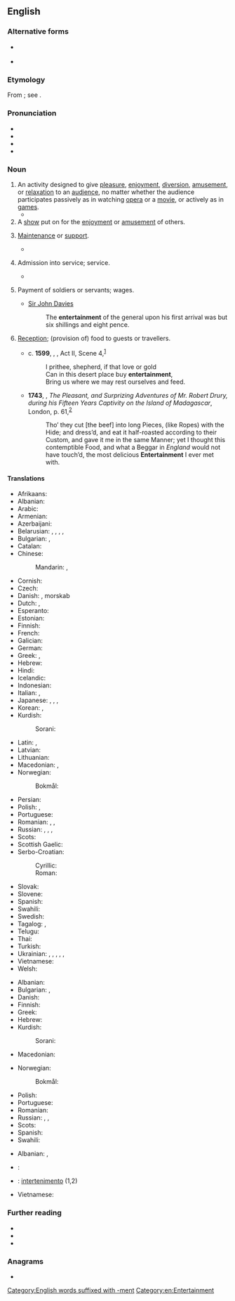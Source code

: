 ==English==
{{wikipedia}}

===Alternative forms===
* {{l|en|entretainment}} {{qualifier|chiefly archaic}}
* {{l|en|intertainment}} {{qualifier|archaic}}

===Etymology===
{{PIE root|en|ten}}
From {{etyl|fro|en}} {{m|fro|entretenement}}; see {{m|en|entertain}}.

===Pronunciation===
* {{IPA|en|/ˈɛn.tɚˈteɪn.mənt/}}
* {{audio|en|en-us-entertainment.ogg|Audio (US)}}
* {{audio|en|en-us-entertainment1.ogg|Audio (US)}}
* {{rhymes|en|eɪnmənt}}

===Noun===
{{en-noun|~}}

# An activity designed to give [[pleasure]], [[enjoyment]], [[diversion]], [[amusement]], or [[relaxation]] to an [[audience]], no matter whether the audience participates passively as in watching [[opera]] or a [[movie]], or actively as in [[game]]s.
#* {{quote-book|en|passage=The delinquents are generally the adventurous type, who have little use for reading and other non-active '''entertainment'''.|title=[[S:Roth v. United States/Dissent Douglas|Roth v. United States]]|author=William O. Douglas|year=1957}}
# A [[show]] put on for the [[enjoyment]] or [[amusement]] of others.
# {{lb|en|obsolete}} [[maintenance|Maintenance]] or [[support]].
#* {{quote-book|en|passage="This," said the matronly presence, ushering me into a low room on the right, "is where the Travellers sit by the fire, and cook what bits of suppers they buy with their fourpences."<br>"O! Then they have no '''Entertainment'''?" said I. For the inscription over the outer door was still running in my head, and I was mentally repeating, in a kind of tune, "Lodging, '''entertainment''', and fourpence each."|title=[[S:The Seven Poor Travellers|The Seven Poor Travellers]]|author=Charles Dickens|year=1854?<!--The year is estimated based on its appearance on Google books search.-->}}
# {{lb|en|obsolete}} Admission into service; service.
#* {{quote-book|en|passage=He must think us some band of strangers i' the adversary's '''entertainment'''.|author=William Shakespeare|title=[[S:All's Well That Ends Well|All's Well That Ends Well]]|year=1601-1608}}
# {{lb|en|obsolete}} Payment of soldiers or servants; wages.
#* [[w:Sir John Davies|Sir John Davies]]
#*: The '''entertainment''' of the general upon his first arrival was but six shillings and eight pence.
# {{lb|en|obsolete}} [[reception|Reception]]; (provision of) food to guests or travellers.
#* c. '''1599''', {{w|William Shakespeare}}, ''{{w|As You Like It}}'', Act II, Scene 4,<sup>[http://www.opensourceshakespeare.org/views/plays/play_view.php?WorkID=asyoulikeit&Scope=entire&pleasewait=1&msg=pl]</sup>
#*: I prithee, shepherd, if that love or gold
#*: Can in this desert place buy '''entertainment''',
#*: Bring us where we may rest ourselves and feed.
#* '''1743''', {{w|Robert Drury (sailor)|Robert Drury}}, ''The Pleasant, and Surprizing Adventures of Mr. Robert Drury, during his Fifteen Years Captivity on the Island of Madagascar'', London, p. 61,<sup>[https://archive.org/details/pleasantandsurp00drurgoog]</sup>
#*: Tho’ they cut [the beef] into long Pieces, (like Ropes) with the Hide; and dress’d, and eat it half-roasted according to their Custom, and gave it me in the same Manner; yet I thought this contemptible Food, and what a Beggar in ''England'' would not have touch’d, the most delicious '''Entertainment''' I ever met with.

====Translations====
{{trans-top|activity designed to give pleasure or relaxation}}
* Afrikaans: {{t|af|vermaak}}
* Albanian: {{t+|sq|argëtim|m}}
* Arabic: {{t|ar|تَرْفِيه|m}}
* Armenian: {{t+|hy|ժամանց}}
* Azerbaijani: {{t+|az|əyləncə}}
* Belarusian: {{t|be|заба́ва|f}}, {{t|be|разры́ўка|f}}, {{t|be|заба́ўка|f}}, {{t|be|паце́ха|f}}, {{t|be|уце́ха|f}}
* Bulgarian: {{t+|bg|забавле́ние|n}}, {{t+|bg|развлече́ние|n}}
* Catalan: {{t+|ca|entreteniment|m}}
* Chinese:
*: Mandarin: {{t+|cmn|娛樂|sc=Hani}}, {{t+|cmn|娱乐|tr=yúlè|sc=Hani}}
* Cornish: {{t|kw|didhanedh|m}}
* Czech: {{t+|cs|zábava|f}}
* Danish: {{t|da|underholdning|c}}, morskab {{g|c}}
* Dutch: {{t+|nl|vermaak|n}}, {{t+|nl|amusement|n}}
* Esperanto: {{t|eo|amuzaĵo}}
* Estonian: {{t|et|meelelahutus}}
* Finnish: {{t+|fi|viihde}}
* French: {{t+|fr|divertissement|m}}
* Galician: {{t+|gl|entretemento|m}}
* German: {{t+|de|Unterhaltung|f}}
* Greek: {{t+|el|διασκέδαση|f}}, {{t+|el|ψυχαγωγία|f}}
* Hebrew: {{t+|he|בִּדּוּר}}
* Hindi: {{t+|hi|मनोरंजन|m}}
* Icelandic: {{t+|is|skemmtun}}
* Indonesian: {{t+|id|hiburan}}
* Italian: {{t+|it|divertimento|m}}, {{t+|it|intrattenimento}}
* Japanese: {{t+|ja|娯楽|tr=ごらく, goraku|sc=Jpan}}, {{t+|ja|エンタメ|tr=entame|sc=Jpan}}, {{t+|ja|エンターテインメント|tr=entāteinmento|sc=Jpan}}, {{t+|ja|エンターテイメント|tr=entāteimento}}
* Korean: {{t+|ko|오락}}, {{t|ko|엔터테인먼트}}
* Kurdish:
*: Sorani: {{t+|ku|رابواردن|tr=rrabwardin|sc=ku-Arab}}
{{trans-mid}}
* Latin: {{t|la|oblectāmen|n}}, {{t|la|oblectāmentum|n}}
* Latvian: {{t|lv|izklaide|f}}
* Lithuanian: {{t|lt|pramoga|f}}
* Macedonian: {{t|mk|за́бава|f}}, {{t|mk|разо́нода|f}}
* Norwegian:
*: Bokmål: {{t|nb|underholdning|m|f}}
* Persian: {{t+|fa|سرگرمی|tr=sargarmi}}
* Polish: {{t+|pl|rozrywka|f}}, {{t+|pl|zabawa|f}}
* Portuguese: {{t+|pt|entretenimento|m}}
* Romanian: {{t+|ro|divertisment|n}}, {{t+|ro|distracție|f}}, {{t+|ro|petrecere|f}}
* Russian: {{t+|ru|развлече́ние|n}}, {{t+|ru|заба́ва|f}}, {{t+|ru|поте́ха|f}}, {{t+|ru|уте́ха|f}}
* Scots: {{t|sco|enterteenment}}
* Scottish Gaelic: {{t|gd|dibhearsan|m}}
* Serbo-Croatian:
*: Cyrillic: {{t|sh|забава|f}}
*: Roman: {{t+|sh|zabava|f}}
* Slovak: {{t|sk|zábava|f}}
* Slovene: {{t+|sl|zabava|f}}
* Spanish: {{t+|es|entretenimiento|m}}
* Swahili: {{t+|sw|burudani}}
* Swedish: {{t+|sv|underhållning|c}}
* Tagalog: {{t|tl|pag-aaliw}}, {{t|tl|aliwan}}
* Telugu: {{t+|te|వినోదం}}
* Thai: {{t+|th|กรีฑา}}
* Turkish: {{t+|tr|eğlence}}
* Ukrainian: {{t|uk|розва́га|f}}, {{t|uk|заба́ва|f}}, {{t|uk|за́бавка|f}}, {{t|uk|розри́вка|f}}, {{t|uk|уті́ха|f}}, {{t|uk|розра́да|f}}
* Vietnamese: {{t+|vi|giải trí|alt=sự giải trí}}
* Welsh: {{t+|cy|adloniant|m}}
{{trans-bottom}}

{{trans-top|show for enjoyment}}
* Albanian: {{t+|sq|argëtim|m}}
* Bulgarian: {{t+|bg|заба́ва|f}}, {{t+|bg|представле́ние|n}}
* Danish: {{t|da|underholdning|c}}
* Finnish: {{t+|fi|näytös}}
* Greek: {{t+|el|θέαμα|n}}
* Hebrew: {{t+|he|מופע|tr=mofa}}
* Kurdish:
*: Sorani: {{t+|ku|ئاهه‌نگ|tr=áheng|sc=ku-Arab}}
* Macedonian: {{t|mk|пре́тстава|f}}
{{trans-mid}}
* Norwegian:
*: Bokmål: {{t|nb|underholdning|m|f}}
* Polish: {{t+|pl|widowisko|n}}
* Portuguese: {{t+|pt|entretenimento|m}}
* Romanian: {{t+|ro|spectacol|n}}
* Russian: {{t+|ru|развлече́ние|n}}, {{t+|ru|представле́ние|n}}, {{t|ru|интерте́ймент|m|tr=intertɛ́jment}} {{qualifier|colloquial}}
* Scots: {{t|sco|enterteenment}}
* Spanish: {{t+|es|espectáculo|m}}
* Swahili: {{t+|sw|burudani}}
{{trans-bottom}}

{{checktrans-top}}
* Albanian: {{t+check|sq|argëtim}}, {{t+check|sq|dëfrim}}
* {{ttbc|ar}}: {{l|ar|لهو}}
{{trans-mid}}
* {{ttbc|ia}}: [[intertenimento]] (1,2)
* Vietnamese: {{t+check|vi|giải trí}}
{{trans-bottom}}

===Further reading===
* {{R:Webster 1913}}
* {{R:Century 1911}}
* {{R:OneLook}}

===Anagrams===
* {{anagrams|en|a=aeeeimnnnrttt|entretainment}}

[[Category:English words suffixed with -ment]]
[[Category:en:Entertainment]]